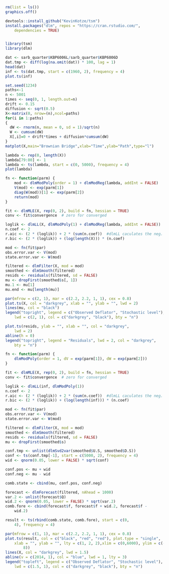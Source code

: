 



```r
rm(list = ls())
graphics.off()

devtools::install_github("KevinKotze/tsm")
install.packages("dlm", repos = "https://cran.rstudio.com/", 
    dependencies = TRUE)


library(tsm)
library(dlm)
```


```r
dat <- sarb_quarter$KBP6006L/sarb_quarter$KBP6006D
dat.tmp <- diff(log(na.omit(dat)) * 100, lag = 1)
head(dat)
inf <- ts(dat.tmp, start = c(1960, 2), frequency = 4)
plot.ts(inf)
```

```r
set.seed(1234)
paths<-1
n <- 5001
times <- seq(0, 1, length.out=n)
drift <- 0.15
diffusion <- sqrt(0.5)
X<-matrix(0, nrow=(n),ncol=paths)
for(i in 1:paths)
{
  dW <- rnorm(n, mean = 0, sd = 1)/sqrt(n)
  W <- cumsum(dW)
  X[,i]=0 + drift*times + diffusion*cumsum(dW)
}
matplot(X,main="Brownian Bridge",xlab="Time",ylab="Path",type="l")
```


```r
lambda <- rep(0, length(X))
lambda[79:80] <- 1
lambda <- ts(lambda, start = c(0, 5000), frequency = 4)
plot(lambda)
```

```r
fn <- function(parm) {
    mod <- dlmModPoly(order = 1) + dlmModReg(lambda, addInt = FALSE)
    V(mod) <- exp(parm[1])
    diag(W(mod))[1] <- exp(parm[2])
    return(mod)
}

fit <- dlmMLE(X, rep(0, 2), build = fn, hessian = TRUE)
conv <- fit$convergence  # zero for converged

loglik <- dlmLL(X, dlmModPoly(1) + dlmModReg(lambda, addInt = FALSE))
n.coef <- 2
r.aic <- (2 * (loglik)) + 2 * (sum(n.coef))  #dlmLL caculates the neg. LL
r.bic <- (2 * (loglik)) + (log(length(X))) * (n.coef)

mod <- fn(fit$par)
obs.error.var <- V(mod)
state.error.var <- W(mod)

filtered <- dlmFilter(X, mod = mod)
smoothed <- dlmSmooth(filtered)
resids <- residuals(filtered, sd = FALSE)
mu <- dropFirst(smoothed$s[, 1])
mu.1 <- mu[1]
mu.end <- mu[length(mu)]
```


```r
par(mfrow = c(2, 1), mar = c(2.2, 2.2, 1, 1), cex = 0.8)
plot.ts(X, col = "darkgrey", xlab = "", ylab = "", lwd = 2)
lines(mu, col = "black")
legend("topright", legend = c("Observed Deflator", "Stochastic level"), 
    lwd = c(2, 1), col = c("darkgrey", "black"), bty = "n")

plot.ts(resids, ylab = "", xlab = "", col = "darkgrey", 
    lwd = 2)
abline(h = 0)
legend("topright", legend = "Residuals", lwd = 2, col = "darkgrey", 
    bty = "n")
```


```r
fn <- function(parm) {
    dlmModPoly(order = 1, dV = exp(parm[1]), dW = exp(parm[2]))
}

fit <- dlmMLE(X, rep(0, 2), build = fn, hessian = TRUE)
conv <- fit$convergence  # zero for converged

loglik <- dlmLL(inf, dlmModPoly(1))
n.coef <- 2
r.aic <- (2 * (loglik)) + 2 * (sum(n.coef))  #dlmLL caculates the neg. LL
r.bic <- (2 * (loglik)) + (log(length(inf))) * (n.coef)

mod <- fn(fit$par)
obs.error.var <- V(mod)
state.error.var <- W(mod)

filtered <- dlmFilter(X, mod = mod)
smoothed <- dlmSmooth(filtered)
resids <- residuals(filtered, sd = FALSE)
mu <- dropFirst(smoothed$s)

conf.tmp <- unlist(dlmSvd2var(smoothed$U.S, smoothed$D.S))
conf <- ts(conf.tmp[-1], start = c(5000, 2), frequency = 4)
wid <- qnorm(0.05, lower = FALSE) * sqrt(conf)

conf.pos <- mu + wid
conf.neg <- mu - wid

comb.state <- cbind(mu, conf.pos, conf.neg)
```

```r
forecast <- dlmForecast(filtered, nAhead = 1000)
var.2 <- unlist(forecast$Q)
wid.2 <- qnorm(0.05, lower = FALSE) * sqrt(var.2)
comb.fore <- cbind(forecast$f, forecast$f + wid.2, forecast$f - 
    wid.2)

result <- ts(rbind(comb.state, comb.fore), start = c(0, 
    4), frequency = 4)
```

```r
par(mfrow = c(1, 1), mar = c(2.2, 2.2, 1, 1), cex = 0.8)
plot.ts(result, col = c("black", "red", "red"), plot.type = "single", 
    xlab = "", ylab = "", lty = c(1, 2, 2),xlim = c(0,6000), ylim = c(-2, 
        8))
lines(X, col = "darkgrey", lwd = 1.5)
abline(v = c(2014, 1), col = "blue", lwd = 1, lty = 3)
legend("topleft", legend = c("Observed Deflator", "Stochastic level"), 
    lwd = c(1.5, 1), col = c("darkgrey", "black"), bty = "n")
```




